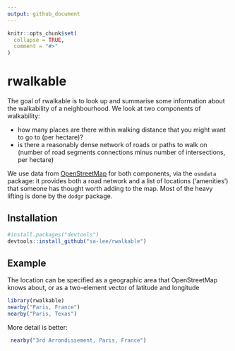 ```yaml
---
output: github_document
---
```


<!-- README.md is generated from README.Rmd. Please edit that file -->

```r
knitr::opts_chunk$set(
  collapse = TRUE,
  comment = "#>"
)
```
# rwalkable

The goal of rwalkable is to look up and summarise some information about the 
walkability of a neighbourhood.  We look at two components of walkability: 

- how many places are there within walking distance that you might want to go 
to (per hectare)?
- is there a reasonably dense network of roads or paths to walk on (number of 
road segments connections minus number of intersections, per hectare)

We use data from [OpenStreetMap](https://www.openstreetmap.org/copyright) for 
both components, via the `osmdata` package: it provides both a road network and
a list of locations ('amenities') that someone has thought worth adding to the 
map.  Most of the heavy lifting is done by the `dodgr` package. 

## Installation

```r
#install.packages("devtools")
devtools::install_github("sa-lee/rwalkable")
```

## Example

The location can be specified as a geographic area that OpenStreetMap knows 
about, or as a two-element vector of latitude and longitude

```r
library(rwalkable)
nearby("Paris, France")
nearby("Paris, Texas")
```

More detail is better:
```r
 nearby("3rd Arrondissement, Paris, France")
```